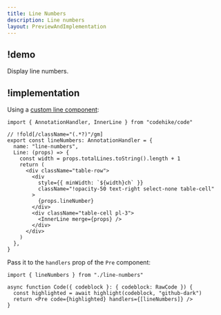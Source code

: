 ```yaml
---
title: Line Numbers
description: Line numbers
layout: PreviewAndImplementation
---
```


## !demo

Display line numbers.

<Demo name="line-numbers" />

## !implementation

Using a [custom line component](/docs/concepts/annotations#customizing-line-and-token-components):

```tsx line-numbers.tsx -c
import { AnnotationHandler, InnerLine } from "codehike/code"

// !fold[/className="(.*?)"/gm]
export const lineNumbers: AnnotationHandler = {
  name: "line-numbers",
  Line: (props) => {
    const width = props.totalLines.toString().length + 1
    return (
      <div className="table-row">
        <div
          style={{ minWidth: `${width}ch` }}
          className="!opacity-50 text-right select-none table-cell"
        >
          {props.lineNumber}
        </div>
        <div className="table-cell pl-3">
          <InnerLine merge={props} />
        </div>
      </div>
    )
  },
}
```

Pass it to the `handlers` prop of the `Pre` component:

```tsx code.tsx -c
import { lineNumbers } from "./line-numbers"

async function Code({ codeblock }: { codeblock: RawCode }) {
  const highlighted = await highlight(codeblock, "github-dark")
  return <Pre code={highlighted} handlers={[lineNumbers]} />
}
```
